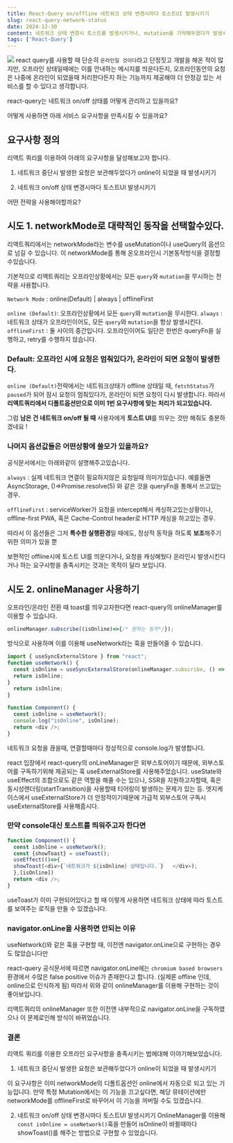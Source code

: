 ```yaml
---
title: React-Query on/offline 네트워크 상태 변경시마다 토스트UI 발생시키기
slug: react-query-network-status
date: 2024-12-30
content: 네트워크 상태 변경시 토스트를 발생시키거나, mutation을 기억해두었다가 발생시킵니다.
tags: ['React-Query']
---
```


![](https://velog.velcdn.com/images/skiende74/post/ad076348-99c4-4e74-abd2-dfd6c8b55c29/image.jpg)
react query를 사용할 때 단순히 `온라인일 것이다`라고 단정짓고 개발을 해온 적이 많지만, 오프라인 상태일때에는 이를 안내하는 메시지를 띄운다든지, 오프라인동안의 요청은 나중에 온라인이 되었을때 처리한다든지 하는 기능까지 제공해야 더 안정감 있는 서비스를 할 수 있다고 생각합니다.

react-query는 네트워크 on/off 상태를 어떻게 관리하고 있을까요?

어떻게 사용하면 아래 서비스 요구사항을 만족시킬 수 있을까요?

## 요구사항 정의

리액트 쿼리를 이용하여 아래의 요구사항을 달성해보고자 합니다.

1. 네트워크 중단시 발생한 요청은 보관해두었다가 online이 되었을 때 발생시키기

2. 네트워크 on/off 상태 변경시마다 토스트UI 발생시키기

어떤 전략을 사용해야할까요?

## 시도 1. networkMode로 대략적인 동작을 선택할수있다.

리액트쿼리에서는 networkMode라는 변수를 useMutation이나 useQuery의 옵션으로 넘길 수 있습니다.
이 networkMode를 통해 온오프라인시 기본동작방식을 결정할수있습니다.

기본적으로 리액트쿼리는 오프라인상황에서는 모든 `query`와 `mutation`을 무시하는 전략을 사용합니다.

`Network Mode` : online(Default) | always | offlineFirst

`online (Default)`: 오프라인상황에서 모든 `query`와 `mutation`을 무시한다.
`always` : 네트워크 상태가 오프라인이어도, 모든 `query`와 `mutation`을 항상 발생시킨다.
`offlineFirst` : 둘 사이의 중간입니다. 오프라인이어도 일단은 한번은 queryFn을 실행하고, retry를 수행하지 않습니다.

### Default: 오프라인 시에 요청은 멈춰있다가, 온라인이 되면 요청이 발생한다.

`online (Default)`전략에서는 네트워크상태가 offline 상태일 때,
`fetchStatus`가 `paused`가 되어 잠시 요청이 멈춰있다가,
온라인이 되면 요청이 다시 발생합니다.
따라서 **리액트쿼리에서 디폴트옵션만으로 이미 1번 요구사항에 맞는 처리가 되고있습니다.**

그럼 **남은 건 네트워크 on/off 될 때** 사용자에게 **토스트 UI**를 띄우는 것만 해줘도 충분하겠네요 !

### 나머지 옵션값들은 어떤상황에 쓸모가 있을까요?

공식문서에서는 아래와같이 설명해주고있습니다.

`always` : 실제 네트워크 연결이 필요하지않은 요청일때 의미가있습니다. 예를들면 AsyncStorage, ()=>Promise.resolve(5) 와 같은 것을 queryFn을 통해서 쓰고있는 경우.

`offlineFirst` : serviceWorker가 요청을 intercept해서 캐싱하고있는상황이나, offline-first PWA, 혹은 Cache-Control header로 HTTP 캐싱을 하고있는 경우.

따라서 이 옵션들은 그저 **특수한 실행환경**일 때에도, 정상적 동작을 하도록 **보조**해주기위한 의미가 있을 뿐

보편적인 offline시에 토스트 UI를 띄운다거나, 요청을 캐싱해뒀다 온라인시 발생시킨다거나 하는 요구사항을 충족시키는 것과는 목적이 달라 보입니다.

## 시도 2. onlineManager 사용하기

오프라인/온라인 전환 때 toast를 띄우고자한다면 react-query의 onlineManager를 이용할 수 있습니다.

```ts
onlineManager.subscribe((isOnline)=>{/* 원하는 동작*/});
```

방식으로 사용하며 이를 이용해 useNetwork라는 훅을 만들어줄 수 있습니다.

```ts
import { useSyncExternalStore } from "react";
function useNetwork() {
  const isOnline = useSyncExternalStore(onlineManager.subscribe, () => onlineManager.isOnline());
  return isOnline;
}
  return isOnline;
}
```

```ts
function Component() {
  const isOnline = useNetwork();
  console.log("isOnline", isOnline);
  return <div />;
}
```

네트워크 요청을 끊을때, 연결할때마다 정상적으로 console.log가 발생합니다.

react 입장에서 react-query의 onLineManager은 외부스토어이기 때문에, 외부스토어를 구독하기위해 제공되는 훅 useExternalStore를 사용해주었습니다.
useState와 useEffect의 조합으로도 같은 역할을 해줄 수는 있으나, SSR을 지원하고자할때, 혹은 동시성렌더링(startTransition)을 사용할때 티어링이 발생하는 문제가 있는 등. 엣지케이스에서 useExternalStore가 더 안정적이기때문에 가급적 외부스토어 구독시 useExternalStore를 사용해줍시다.

### 만약 console대신 토스트를 띄워주고자 한다면

```ts
function Component() {
  const isOnline = useNetwork();
  const {showToast} = useToast();
  useEffect(()=>{
  showToast(<div>{`네트워크가 ${isOnline} 상태입니다.`}   </div>);
  },[isOnline])
  return <div />;
}
```

useToast가 이미 구현되어있다고 할 때
이렇게 사용하면 네트워크 상태에 따라 토스트를 보여주는 로직을 만들 수 있겠습니다.

### navigator.onLine을 사용하면 안되는 이유

useNetwork()와 같은 훅을 구현할 때, 이전엔 navigator.onLine으로 구현하는 경우도 많았습니다만

react-query 공식문서에 따르면 navigator.onLine에는 `chromium based browsers`환경에서 수많은 false positive 이슈가 존재한다고 합니다. (실제론 offline 인데, online으로 인식하게 됨)
따라서 위와 같이 onlineManager를 이용해 구현하는 것이 좋아보입니다.

리액트쿼리의 onlineManager 또한 이전엔 내부적으로 navigator.onLine을 구독하였으나 이 문제로인해 방식이 바뀌었습니다.

### 결론

리액트 쿼리를 이용한 오프라인 요구사항을 충족시키는 법에대해 이야기해보았습니다.

1. 네트워크 중단시 발생한 요청은 보관해두었다가 online이 되었을 때 발생시키기

이 요구사항은 이미 networkMode의 디폴트옵션인 online에서 자동으로 되고 있는 기능입니다.
만약 특정 Mutation에서는 이 기능을 끄고싶다면, 해당 뮤테이션에만 networkMode를 offlineFirst로 바꾸어서 이 기능을 꺼버릴 수도 있겠습니다.

2. 네트워크 on/off 상태 변경시마다 토스트UI 발생시키기
   OnlineManager를 이용해 `const isOnline = useNetwork()`훅을 만들어 isOnline이 바뀔때마다 showToast()를 해주는 방법으로 구현할 수 있었습니다.
